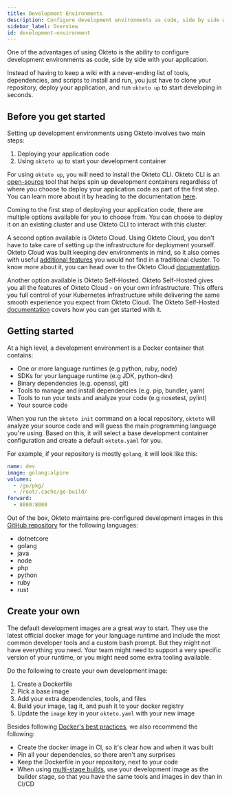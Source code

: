 ```yaml
---
title: Development Environments
description: Configure development environments as code, side by side with your application
sidebar_label: Overview
id: development-environment
---
```


One of the advantages of using Okteto is the ability to configure development environments as code, side by side with your application.

Instead of having to keep a wiki with a never-ending list of tools, dependencies, and scripts to install and run, you just have to clone your repository, deploy your application, and run `okteto up` to start developing in seconds.

## Before you get started

Setting up development environments using Okteto involves two main steps:

1. Deploying your application code
2. Using `okteto up` to start your development container

For using `okteto up`, you will need to install the Okteto CLI. Okteto CLI is an [open-source](https://github.com/okteto/okteto) tool that helps spin up development containers regardless of where you choose to deploy your application code as part of the first step. You can learn more about it by heading to the documentation [here](cloud/okteto-cli.mdx). 

Coming to the first step of deploying your application code, there are multiple options available for you to choose from. You can choose to deploy it on an existing cluster and use Okteto CLI to interact with this cluster. 

A second option available is Okteto Cloud. Using Okteto Cloud, you don't have to take care of setting up the infrastructure for deployment yourself. Okteto Cloud was built keeping dev environments in mind, so it also comes with useful [additional features](index.md) you would not find in a traditional cluster. To know more about it, you can head over to the Okteto Cloud [documentation](index.md). 

Another option available is Okteto Self-Hosted. Okteto Self-Hosted gives you all the features of Okteto Cloud - on your own infrastructure. This offers you full control of your Kubernetes infrastructure while delivering the same smooth experience you expect from Okteto Cloud. The Okteto Self-Hosted [documentation](self-hosted.mdx) covers how you can get started with it. 

## Getting started

At a high level, a development environment is a Docker container that contains:

- One or more language runtimes (e.g python, ruby, node)
- SDKs for your language runtime (e.g JDK, python-dev)
- Binary dependencies (e.g. openssl, git)
- Tools to manage and install dependencies (e.g. pip, bundler, yarn)
- Tools to run your tests and analyze your code (e.g nosetest, pylint)
- Your source code

When you run the `okteto init` command on a local repository, `okteto` will analyze your source code and will guess the main programming language you're using.
Based on this, it will select a base development container configuration and create a default `okteto.yaml` for you.

For example, if your repository is mostly `golang`, it will look like this:

```yaml
name: dev
image: golang:alpine
volumes:
  - /go/pkg/
  - /root/.cache/go-build/
forward:
  - 8080:8080
```

Out of the box, Okteto maintains pre-configured development images in this [GitHub repository](https://github.com/okteto/devenv) for the following languages:

- dotnetcore
- golang
- java
- node
- php
- python
- ruby
- rust

## Create your own

The default development images are a great way to start.
They use the latest official docker image for your language runtime and include the most common developer tools and a custom bash prompt.
But they might not have everything you need. Your team might need to support a very specific version of your runtime, or you might need some extra tooling available.

Do the following to create your own development image:

1. Create a Dockerfile
1. Pick a base image
1. Add your extra dependencies, tools, and files
1. Build your image, tag it, and push it to your docker registry
1. Update the `image` key in your `okteto.yaml` with your new image

Besides following [Docker's best practices](https://docs.docker.com/develop/develop-images/dockerfile_best-practices/), we also recommend the following:

- Create the docker image in CI, so it's clear how and when it was built
- Pin all your dependencies, so there aren't any surprises
- Keep the Dockerfile in your repository, next to your code
- When using [multi-stage builds](https://docs.docker.com/develop/develop-images/multistage-build/), use your development image as the builder stage, so that you have the same tools and images in dev than in CI/CD
